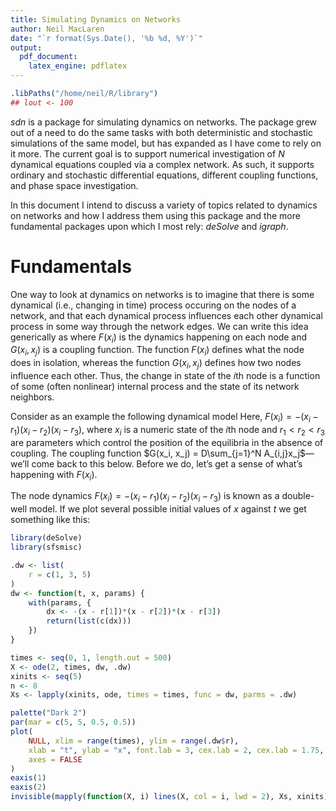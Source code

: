 ```yaml
---
title: Simulating Dynamics on Networks
author: Neil MacLaren
date: "`r format(Sys.Date(), '%b %d, %Y')`"
output:
  pdf_document:
    latex_engine: pdflatex
---
```


```r
.libPaths("/home/neil/R/library")
## lout <- 100
```

*sdn* is a package for simulating dynamics on networks. The package grew out of a need to do the same tasks with both deterministic and stochastic simulations of the same model, but has expanded as I have come to rely on it more. The current goal is to support numerical investigation of $N$ dynamical equations coupled via a complex network. As such, it supports ordinary and stochastic differential equations, different coupling functions, and phase space investigation.

In this document I intend to discuss a variety of topics related to dynamics on networks and how I address them using this package and the more fundamental packages upon which I most rely: *deSolve* and *igraph*. 

# Fundamentals

One way to look at dynamics on networks is to imagine that there is some dynamical (i.e., changing in time) process occuring on the nodes of a network, and that each dynamical process influences each other dynamical process in some way through the network edges. We can write this idea generically as
\begin{equation}
  \frac{dx_i}{dt} = F(x_i) + G(x_i, x_j),
\end{equation}
where $F(x_i)$ is the dynamics happening on each node and $G(x_i, x_j)$ is a coupling function. The function $F(x_i)$ defines what the node does in isolation, whereas the function $G(x_i, x_j)$ defines how two nodes influence each other. Thus, the change in state of the $i$th node is a function of some (often nonlinear) internal process and the state of its network neighbors. 

Consider as an example the following dynamical model
\begin{equation}
  \frac{dx_i}{dt} = -(x_i - r_1)(x_i - r_2)(x_i - r_3) + D\sum_{j=1}^N A_{i,j}x_j.
\end{equation}
Here, $F(x_i) = -(x_i - r_1)(x_i - r_2)(x_i - r_3)$, where $x_i$ is a numeric state of the $i$th node and $r_1 < r_2 < r_3$ are parameters which control the position of the equilibria in the absence of coupling. The coupling function $G(x_i, x_j) = D\sum_{j=1}^N A_{i,j}x_j$---we'll come back to this below. Before we do, let's get a sense of what's happening with $F(x_i)$.

The node dynamics $F(x_i) = -(x_i - r_1)(x_i - r_2)(x_i - r_3)$ is known as a double-well model. If we plot several possible initial values of $x$ against $t$ we get something like this:

```r
library(deSolve)
library(sfsmisc)

.dw <- list(
    r = c(1, 3, 5)
)
dw <- function(t, x, params) {
    with(params, {
        dx <- -(x - r[1])*(x - r[2])*(x - r[3])
        return(list(c(dx)))
    })
}

times <- seq(0, 1, length.out = 500)
X <- ode(2, times, dw, .dw)
xinits <- seq(5)
n <- 8
Xs <- lapply(xinits, ode, times = times, func = dw, parms = .dw)

palette("Dark 2")
par(mar = c(5, 5, 0.5, 0.5))
plot(
    NULL, xlim = range(times), ylim = range(.dw$r),
    xlab = "t", ylab = "x", font.lab = 3, cex.lab = 2, cex.lab = 1.75,
    axes = FALSE
)
eaxis(1)
eaxis(2)
invisible(mapply(function(X, i) lines(X, col = i, lwd = 2), Xs, xinits))
```

